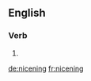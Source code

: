 ==English==

===Verb===
{{head|en|present participle}}

# {{present participle of|nicen|lang=en|nocat=1}}

[[de:nicening]]
[[fr:nicening]]